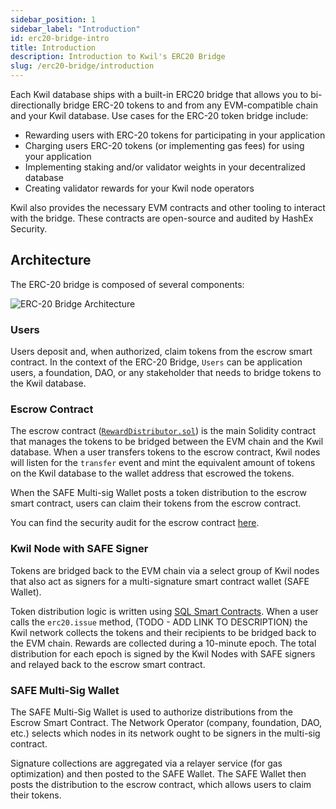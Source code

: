 ```yaml
---
sidebar_position: 1
sidebar_label: "Introduction"
id: erc20-bridge-intro
title: Introduction
description: Introduction to Kwil's ERC20 Bridge
slug: /erc20-bridge/introduction
---
```


Each Kwil database ships with a built-in ERC20 bridge that allows you to bi-directionally bridge ERC-20 tokens to and from any EVM-compatible chain and your Kwil database. Use cases for the ERC-20 token bridge include:

- Rewarding users with ERC-20 tokens for participating in your application
- Charging users ERC-20 tokens (or implementing gas fees) for using your application
- Implementing staking and/or validator weights in your decentralized database
- Creating validator rewards for your Kwil node operators

Kwil also provides the necessary EVM contracts and other tooling to interact with the bridge. These contracts are open-source and audited by HashEx Security.

## Architecture

The ERC-20 bridge is composed of several components:

<div style={{ display: "flex", justifyContent: "center" }}>
    <img src={require('../../static/img/bridge-arch.png').default} alt="ERC-20 Bridge Architecture" />
</div>

### Users

Users deposit and, when authorized, claim tokens from the escrow smart contract. In the context of the ERC-20 Bridge, `Users` can be application users, a foundation, DAO, or any stakeholder that needs to bridge tokens to the Kwil database.

### Escrow Contract

The escrow contract ([`RewardDistributor.sol`](https://github.com/kwilteam/rewards_contracts/blob/main/contracts/RewardDistributor.sol)) is the main Solidity contract that manages the tokens to be bridged between the EVM chain and the Kwil database. When a user transfers tokens to the escrow contract, Kwil nodes will listen for the `transfer` event and mint the equivalent amount of tokens on the Kwil database to the wallet address that escrowed the tokens.

When the SAFE Multi-sig Wallet posts a token distribution to the escrow smart contract, users can claim their tokens from the escrow contract.

You can find the security audit for the escrow contract [here](https://github.com/kwilteam/rewards_contracts/blob/main/docs/RewardDistributor_HashEx_Audit.pdf).

### Kwil Node with SAFE Signer

Tokens are bridged back to the EVM chain via a select group of Kwil nodes that also act as signers for a multi-signature smart contract wallet (SAFE Wallet).

Token distribution logic is written using [SQL Smart Contracts](/docs/language/introduction). When a user calls the `erc20.issue` method, (TODO - ADD LINK TO DESCRIPTION) the Kwil network collects the tokens and their recipients to be bridged back to the EVM chain. Rewards are collected during a 10-minute epoch. The total distribution for each epoch is signed by the Kwil Nodes with SAFE signers and relayed back to the escrow smart contract.

### SAFE Multi-Sig Wallet

The SAFE Multi-Sig Wallet is used to authorize distributions from the Escrow Smart Contract. The Network Operator (company, foundation, DAO, etc.) selects which nodes in its network ought to be signers in the multi-sig contract.

Signature collections are aggregated via a relayer service (for gas optimization) and then posted to the SAFE Wallet. The SAFE Wallet then posts the distribution to the escrow contract, which allows users to claim their tokens.

